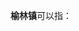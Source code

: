 '''榆林镇'''可以指：
{{PRC admin/disambig|15/01/05/101/000|22/05/82/101/000|23/12/22/102/000}}
{{disambig|cat=三字中国镇名消歧义}}